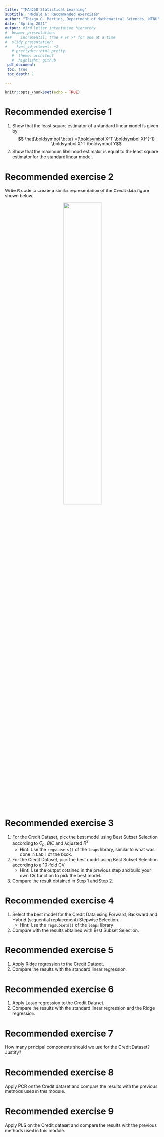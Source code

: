 ```yaml
---
title: "TMA4268 Statistical Learning"
subtitle: "Module 6: Recommended exercises"
author: "Thiago G. Martins, Department of Mathematical Sciences, NTNU"
date: "Spring 2021"
output: #3rd letter intentation hierarchy
#  beamer_presentation:
###    incremental: true # or >* for one at a time
#  slidy_presentation:
#    font_adjustment: +1  
   # prettydoc::html_pretty:
   #  theme: architect
   #  highlight: github
 pdf_document:
 toc: true
 toc_depth: 2

---
```


```r
knitr::opts_chunk$set(echo = TRUE)
```

# Recommended exercise 1

1. Show that the least square estimator of a standard linear model is given by
$$ \hat{\boldsymbol \beta} =(\boldsymbol X^T \boldsymbol X)^{-1} \boldsymbol X^T \boldsymbol Y$$
2. Show that the maximum likelihood estimator is equal to the least square estimator for the standard linear model.

# Recommended exercise 2

Write R code to create a similar representation of the Credit data figure shown below.

<center>
<img src="imgs/credit_card_data.png" height="50%" width="50%" />
</center>

# Recommended exercise 3

1. For the Credit Dataset, pick the best model using Best Subset Selection according to $C_p$, $BIC$ and Adjusted $R^2$
    + Hint: Use the `regsubsets()` of the `leaps` library, similar to what was done in Lab 1 of the book.
2. For the Credit Dataset, pick the best model using Best Subset Selection according to a $10$-fold CV
    + Hint: Use the output obtained in the previous step and build your own CV function to pick the best model.
3. Compare the result obtained in Step 1 and Step 2.

# Recommended exercise 4

1. Select the best model for the Credit Data using Forward, Backward and Hybrid (sequential replacement) Stepwise Selection.
    + Hint: Use the `regsubsets()` of the `leaps` library
2. Compare with the results obtained with Best Subset Selection.

# Recommended exercise 5

1. Apply Ridge regression to the Credit Dataset.
2. Compare the results with the standard linear regression.

# Recommended exercise 6

1. Apply Lasso regression to the Credit Dataset.
2. Compare the results with the standard linear regression and the Ridge regression.

# Recommended exercise 7

How many principal components should we use for the Credit Dataset? Justify? 

# Recommended exercise 8

Apply PCR on the Credit dataset and compare the results with the previous methods used in this module.

# Recommended exercise 9

Apply PLS on the Credit dataset and compare the results with the previous methods used in this module.


